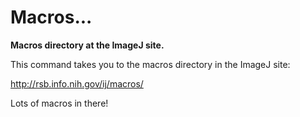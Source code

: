 = Macros... =

'''Macros directory at the ImageJ site.'''

This command takes you to the macros directory in the ImageJ site:

http://rsb.info.nih.gov/ij/macros/

Lots of macros in there!
